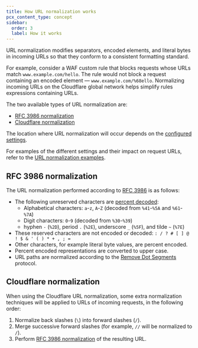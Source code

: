 ```yaml
---
title: How URL normalization works
pcx_content_type: concept
sidebar:
  order: 3
  label: How it works
---
```


URL normalization modifies separators, encoded elements, and literal bytes in incoming URLs so that they conform to a consistent formatting standard.

For example, consider a WAF custom rule that blocks requests whose URLs match `www.example.com/hello`. The rule would not block a request containing an encoded element — `www.example.com/%68ello`. Normalizing incoming URLs on the Cloudflare global network helps simplify rules expressions containing URLs.

The two available types of URL normalization are:

- [RFC 3986 normalization](#rfc-3986-normalization)
- [Cloudflare normalization](#cloudflare-normalization)

The location where URL normalization will occur depends on the [configured settings](/rules/normalization/settings/).

For examples of the different settings and their impact on request URLs, refer to the [URL normalization examples](/rules/normalization/examples/).

## RFC 3986 normalization

The URL normalization performed according to [RFC 3986](https://www.ietf.org/rfc/rfc3986.txt) is as follows:

- The following unreserved characters are [percent decoded](https://tools.ietf.org/html/rfc3986#section-2.1):
  - Alphabetical characters: `a`-`z`, `A`-`Z` (decoded from `%41`-`%5A` and `%61`-`%7A`)
  - Digit characters: `0`-`9` (decoded from `%30`-`%39`)
  - hyphen `-` (`%2D`), period `.` (`%2E`), underscore `_` (`%5F`), and tilde `~` (`%7E`)
- These reserved characters are not encoded or decoded: `: / ? # [ ] @ ! $ & ' ( ) * + , ; =`
- Other characters, for example literal byte values, are percent encoded.
- Percent encoded representations are converted to upper case.
- URL paths are normalized according to the [Remove Dot Segments](https://tools.ietf.org/html/rfc3986#section-5.2.4) protocol.

## Cloudflare normalization

When using the Cloudflare URL normalization, some extra normalization techniques will be applied to URLs of incoming requests, in the following order:

1. Normalize back slashes (`\`) into forward slashes (`/`).
2. Merge successive forward slashes (for example, `//` will be normalized to `/`).
3. Perform [RFC 3986 normalization](#rfc-3986-normalization) of the resulting URL.

